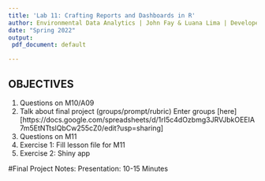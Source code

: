 ```yaml
---
title: 'Lab 11: Crafting Reports and Dashboards in R'
author: Environmental Data Analytics | John Fay & Luana Lima | Developed by Kateri Salk
date: "Spring 2022"
output:
 pdf_document: default

---
```


## OBJECTIVES

1. Questions on M10/A09
2. Talk about final project (groups/prompt/rubric)
    Enter groups [here][https://docs.google.com/spreadsheets/d/1rI5c4dOzbmg3JRVJbkOEEIA7m5EtNTtslQbCw255cZ0/edit?usp=sharing] 
3. Questions on M11
4. Exercise 1: Fill lesson file for M11
5. Exercise 2: Shiny app

#Final Project Notes: 
Presentation: 10-15 Minutes 


